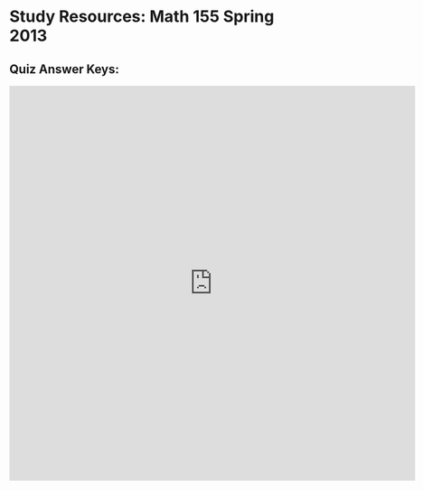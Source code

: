 Study Resources: Math 155 Spring 2013
=================

## Quiz Answer Keys:

<iframe src="http://docs.google.com/gview?url=https://dl.dropboxusercontent.com/u/5098197/Math155/0712_001.pdf&embedded=true" style="width:718px; height:700px;" frameborder="0"></iframe>


